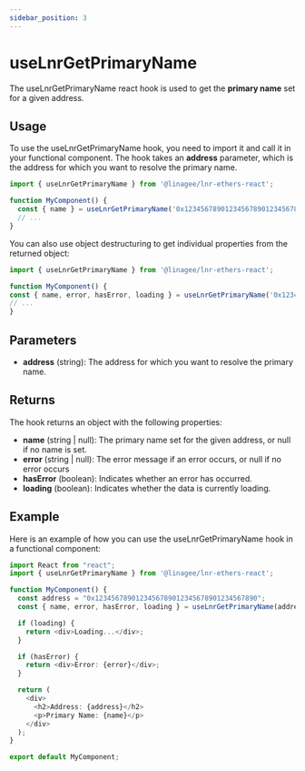 ```yaml
---
sidebar_position: 3
---
```


# useLnrGetPrimaryName

The useLnrGetPrimaryName react hook is used to get the **primary name** set for a given address.

## Usage

To use the useLnrGetPrimaryName hook, you need to import it and call it in your functional component.
The hook takes an **address** parameter, which is the address for which you want to resolve the primary name.

```typescript jsx title="MyComponent.tsx"
import { useLnrGetPrimaryName } from '@linagee/lnr-ethers-react';

function MyComponent() {
  const { name } = useLnrGetPrimaryName('0x1234567890123456789012345678901234567890');
  // ...
}
```

You can also use object destructuring to get individual properties from the returned object:

```typescript jsx title="MyComponent.tsx"
import { useLnrGetPrimaryName } from '@linagee/lnr-ethers-react';

function MyComponent() {
const { name, error, hasError, loading } = useLnrGetPrimaryName('0x1234567890123456789012345678901234567890');
// ...
}
```

## Parameters

- **address** (string): The address for which you want to resolve the primary name.

## Returns

The hook returns an object with the following properties:

- **name** (string | null): The primary name set for the given address, or null if no name is set.
- **error** (string | null): The error message if an error occurs, or null if no error occurs
- **hasError** (boolean): Indicates whether an error has occurred.
- **loading** (boolean): Indicates whether the data is currently loading.

## Example

Here is an example of how you can use the useLnrGetPrimaryName hook in a functional component:

```typescript jsx title="MyComponent.tsx"
import React from "react";
import { useLnrGetPrimaryName } from '@linagee/lnr-ethers-react';

function MyComponent() {
  const address = "0x1234567890123456789012345678901234567890";
  const { name, error, hasError, loading } = useLnrGetPrimaryName(address);

  if (loading) {
    return <div>Loading...</div>;
  }

  if (hasError) {
    return <div>Error: {error}</div>;
  }

  return (
    <div>
      <h2>Address: {address}</h2>
      <p>Primary Name: {name}</p>
    </div>
  );
}

export default MyComponent;
```


